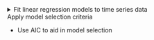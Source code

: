 <details>

<summary>Fit linear regression models to time series data</summary>
-   Motivate the use of the harmonic seasonal model
-   State the additive model with harmonic seasonal component
-   Simulate a time series with harmonic seasonal components
-   Identify an appropriate function to model the trend in a given time series
-   Represent seasonal factors using harmonic seasonal terms
-   Identify a parsimonious set of harmonic terms for use in a regression model
-   Fit the additive model with harmonic seasonal component to real-world data
-   Evaluate residuals using a correlogram and partial correlogram to ensure they meet the assumptions
-   Model residuals using an $AR(p)$ model to meet the exogeneity assumption

</details>



<summary>Apply model selection criteria</summary>
-   Use AIC to aid in model selection

</details>